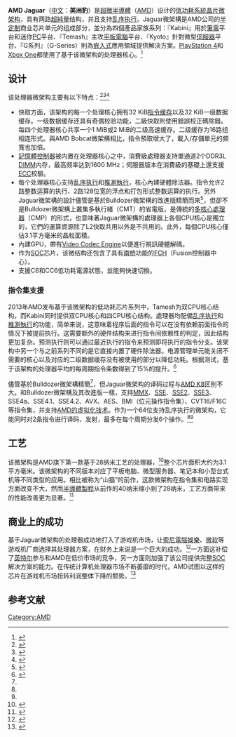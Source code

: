 {{NoteTA
|G1=Electronics
|G2=IT
|1=zh-cn:预测;zh-tw:推測
|2=zh-cn:工艺;zh-tw:製程
}}
{{Infobox CPU
| name           = Jaguar
| produced-start = 2013年
| produced-end   = 今
| size-from      = 16,28纳米
| l1cache        = 每个核心64 KB<ref name="opti guide">{{cite web|title = Software Optimization Guide for Family 16h Processors|publisher = AMD|url = http://support.amd.com/TechDocs/52128_16h_Software_Opt_Guide.zip|accessdate = August 3, 2013|archive-date = 2015-01-17|archive-url = https://web.archive.org/web/20150117015823/http://support.amd.com/TechDocs/52128_16h_Software_Opt_Guide.zip|dead-url = no}}</ref>
| l2cache        = 1 MB 至 2 MB（共享）
| manuf1         = [[超威半导体|超微半導體]]（AMD）
| core1          = Kabini
| core2          = Temash
| predecessor    = [[AMD_Bobcat|AMD Bobcat]]
| successor      = [[AMD_Puma|AMD Puma]]
| arch           = [[X86-64|AMD64]]
| sock1          = Socket AM1
| sock2          = Socket FT3 (BGA-769)
}}

'''AMD Jaguar'''（[[中文|中文]]：'''美洲豹'''）是[[超威半导体|超微半導體]]（[[AMD|AMD]]）设计的[[低功耗设计|低功耗]][[系统芯片|系統晶片]][[微架构|微架构]]，具有两路[[超标量|超純量]]结构，并且支持[[乱序执行|乱序执行]]。Jaguar微架構是AMD公司的[[全定制|半定制]]商业芯片单元的组成部分，並分為四個產品家族系列：『Kabini』用於[[筆電|筆電]]平台和迷你[[个人电脑|PC]]平台、『Temash』主攻[[平板電腦|平板電腦]]平台、『Kyoto』針對微型[[伺服器|伺服器]]平台、『G系列』（G-Series）則為[[嵌入式電腦|嵌入式]]應用領域提供解決方案。[[PlayStation_4|PlayStation 4]]和[[Xbox_One|Xbox One]]都使用了基于该微架构的处理器核心。<ref>{{cite web|url=http://www.extremetech.com/gaming/156273-xbox-720-vs-ps4-vs-pc-how-the-hardware-specs-compare|publisher=ExtremeTech|title=Xbox One vs. PS4: How the final hardware specs compare|date=November 22, 2013|accessdate=January 25, 2014|archive-date=2013-06-07|archive-url=https://web.archive.org/web/20130607052450/http://www.extremetech.com/gaming/156273-xbox-720-vs-ps4-vs-pc-how-the-hardware-specs-compare|dead-url=no}}</ref>

== 设计 ==
该处理器微架构主要有以下特点：<ref>{{cite web |title= AMD releases 5 Kabinis and 3 Temashes |url= http://semiaccurate.com/2013/05/22/amd-releases-5-kabinis-and-3-temashes/ |publisher= SemiAccurate |accessdate= July 16, 2013 |archive-date= 2014-12-30 |archive-url= https://web.archive.org/web/20141230123943/http://semiaccurate.com/2013/05/22/amd-releases-5-kabinis-and-3-temashes/ |dead-url= no }}</ref><ref>{{cite web |title= AMD launches Opteron X-Series, Moving Jaguar into Servers |url= http://www.brightsideofnews.com/news/2013/5/30/amd-launches-opteron-x-series2c-moving-jaguar-into-servers.aspx |publisher= Bright Side Of News |accessdate= July 16, 2013 |archive-date= 2014-04-03 |archive-url= https://web.archive.org/web/20140403094907/http://www.brightsideofnews.com/news/2013/5/30/amd-launches-opteron-x-series2c-moving-jaguar-into-servers.aspx |dead-url= no }}</ref><ref name="Slides">{{cite web
 | title = Slide detailing improvements of Jaguar over Bobcat
 | publisher = AMD
 | url = http://www.slideshare.net/AMDPhil/bobcat-to-jaguarv2
 | accessdate = August 3, 2013
 | archive-date = 2015-11-26
 | archive-url = https://web.archive.org/web/20151126201410/http://www.slideshare.net/AMDPhil/bobcat-to-jaguarv2
 | dead-url = no
 }}</ref>
* 快取方面，该架构的每一个处理核心拥有32 KiB[[高速缓存|指令缓存]]以及32 KiB一级数据缓存。一级数据缓存还具有奇偶校验功能，二級快取則使用錯誤校正碼除錯。每四个处理器核心共享一个1 MiB或2 MiB的二级高速缓存。二级缓存为16路组相连形式。與AMD Bobcat微架構相比，指令預取增大了，載入/存儲單元的頻寬也加倍。
* [[内存控制器|記憶體控制器]]被内置在处理器核心之中，消費級處理器支持單通道2个DDR3L [[DIMM|DIMM]]内存，最高频率达到1600 MHz；伺服器版本在消費級的基礎上還支援[[ECC|ECC]]校驗。
* 每个处理器核心支持[[乱序执行|乱序执行]]和[[预测执行|推測執行]]，核心內建硬體除法器。指令允许2路整数运算的执行、2路128位宽的浮点和打包形式整数运算的执行。另外Jaguar微架構的設計儘管是基於Bulldozer微架構的改進版精簡而來<ref name="mydrivers.com1">{{cite web|title=涅槃！新速龙深入测试：大战赛扬|url=http://news.mydrivers.com/1/300/300069_all.htm|website=mydrivers.com|publisher=mydrivers.com|accessdate=2016-03-17|archive-date=2016-03-23|archive-url=https://web.archive.org/web/20160323210516/http://news.mydrivers.com/1/300/300069_all.htm|dead-url=no}}</ref>，但卻不是Bulldozer微架構上叢集多執行緒（CMT）的省電版，是傳統的[[多核心處理器|多核心處理器]]（CMP）的形式，也意味著Jaguar微架構的處理器上各個CPU核心是獨立的，它們的運算資源除了L2快取共用以外是不共用的。此外，每個CPU核心僅佔3.1平方毫米的晶粒面積。
* 內建GPU，帶有[[Video_Codec_Engine|Video Codec Engine]]以便進行視訊硬體解碼。
* 作为[[系统芯片|SOC]]芯片，该微结构还包含了具有[[南桥|南桥]]功能的[[AMD_FCH|FCH]]（Fusion控制器中心）。
* 支援C6和CC6低功耗電源狀態，並能夠快速切換。

=== 指令集支援 ===
2013年AMD发布基于该微架构的低功耗芯片系列中，Tamesh为双CPU核心结构，而Kabini同时提供双CPU核心和四CPU核心结构。處理器均配備[[乱序执行|乱序执行]]和[[预测执行|推測執行]]的功能，简单来说，这意味着程序后面的指令可以在没有依赖前面指令的情况下被提前执行。这需要额外的硬件结构来进行指令间依赖性的判定，因此结构更加复杂。预测执行则可以通过最近执行的指令来预测即将执行的指令分支。该架构中另一个与之前系列不同的是它直接内置了硬件除法器。电源管理单元能关闭不需要的核心以及对应的二级数据缓存没有被使用的部分以降低功耗。根据测试，基于该架构的处理器平均的每周期指令条数得到了15%的提升。<ref>{{Cite news|url=http://www.realworldtech.com/jaguar/7/|title=AMD’s Jaguar Microarchitecture|publisher=Real World Tech|date=2014-04-01|accessdate=2015-01-14|archive-date=2015-01-14|archive-url=https://web.archive.org/web/20150114212801/http://www.realworldtech.com/jaguar/7/|dead-url=no}}</ref>

儘管基於Bulldozer微架構精簡<ref name="mydrivers.com1"/>，但Jaguar微架构的译码过程与[[AMD_K8|AMD K8]]区别不大。和Bulldozer微架構及其改進版一樣，支持[[MMX|MMX]]、[[SSE|SSE]]、[[SSE2|SSE2]]、[[SSE3|SSE3]]、SSE4a、SSE4.1、SSE4.2、AVX、AES、BMI（位元操作指令集）、CVT16/F16C等指令集，并支持[[X86虚拟化|AMD的虚拟化技术]]。作为一个64位支持乱序执行的微架构，它能同时对2条指令进行译码、发射，最多在每个周期分发6个操作。<ref name="opti guide" /><ref name="Slides" />

== 工艺 ==
该微架构是AMD旗下第一款基于28纳米工艺的处理器，<ref>{{Cite news|url=http://digi.163.com/12/0908/05/8ARVB50I00163HDE.html|title=AMD再曝下代处理器架构Jaguar部分特性|publisher=网易|date=2012-09-08|accessdate=2015-01-14|archive-url=https://web.archive.org/web/20160305001958/http://digi.163.com/12/0908/05/8ARVB50I00163HDE.html|archive-date=2016-03-05|dead-url=yes}}</ref>整个芯片面积大约为3.1平方毫米。该微架构的不同版本对应了平板电脑、微型服务器、笔记本和小型台式机等不同类型的应用。相比被称为“山猫”的前作，这款微架构在指令集和电路实现方面改变不大，然而[[半导体器件制造|半導體製程]]从前作的40纳米缩小到了28纳米，工艺方面带来的性能改善更为显著。<ref>{{Cite news|url=http://www.realworldtech.com/jaguar/|title=AMD’s Jaguar Microarchitecture|publisher=Real World Tech|date=2014-04-01|accessdate=2015-01-14|archive-date=2015-01-14|archive-url=https://web.archive.org/web/20150114174201/http://www.realworldtech.com/jaguar/|dead-url=no}}</ref>

== 商业上的成功 ==
基于Jaguar微架构的处理器成功地打入了游戏机市场，让[[索尼電腦娛樂|索尼電腦娛樂]]、[[微软|微软]]等游戏机厂商选择其处理器方案，在财务上来说是一个巨大的成功。<ref>{{Cite news|url=http://it.people.com.cn/n/2014/0520/c1009-25038692.html|title=任天堂应携手AMD 占领中国游戏机市场|publisher=人民网|date=2014-05-20|accessdate=2015-01-14|archive-date=2014-08-13|archive-url=https://web.archive.org/web/20140813011652/http://it.people.com.cn/n/2014/0520/c1009-25038692.html|dead-url=no}}</ref>一方面这补偿了[[英特尔|英特尔]]参与和AMD在低价市场的竞争，另一方面则加强了该公司提供完整[[系统芯片|SOC]]解决方案的能力。在传统计算机处理器市场不断萎靡的时代，AMD试图以这样的芯片在游戏机市场扭转利润整体下降的颓势。<ref>{{Cite news|url=http://www.fortunechina.com/business/c/2013-04/17/content_152523.htm|title=AMD奇袭英特尔|publisher=财富中文网|date=2013-04-17|accessdate=2015-01-14|archive-date=2016-03-04|archive-url=https://web.archive.org/web/20160304134238/http://www.fortunechina.com/business/c/2013-04/17/content_152523.htm|dead-url=no}}</ref>

== 参考文献 ==
{{Reflist|2}}

{{AMD CPU}}
[[Category:AMD|Category:AMD]]
